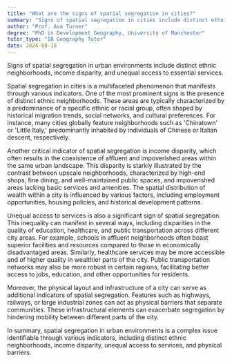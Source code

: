 ```yaml
---
title: "What are the signs of spatial segregation in cities?"
summary: "Signs of spatial segregation in cities include distinct ethnic neighbourhoods, income disparity, and unequal access to services."
author: "Prof. Ava Turner"
degree: "PhD in Development Geography, University of Manchester"
tutor_type: "IB Geography Tutor"
date: 2024-08-18
---
```


Signs of spatial segregation in urban environments include distinct ethnic neighborhoods, income disparity, and unequal access to essential services.

Spatial segregation in cities is a multifaceted phenomenon that manifests through various indicators. One of the most prominent signs is the presence of distinct ethnic neighborhoods. These areas are typically characterized by a predominance of a specific ethnic or racial group, often shaped by historical migration trends, social networks, and cultural preferences. For instance, many cities globally feature neighborhoods such as 'Chinatown' or 'Little Italy,' predominantly inhabited by individuals of Chinese or Italian descent, respectively.

Another critical indicator of spatial segregation is income disparity, which often results in the coexistence of affluent and impoverished areas within the same urban landscape. This disparity is starkly illustrated by the contrast between upscale neighborhoods, characterized by high-end shops, fine dining, and well-maintained public spaces, and impoverished areas lacking basic services and amenities. The spatial distribution of wealth within a city is influenced by various factors, including employment opportunities, housing policies, and historical development patterns.

Unequal access to services is also a significant sign of spatial segregation. This inequality can manifest in several ways, including disparities in the quality of education, healthcare, and public transportation across different city areas. For example, schools in affluent neighborhoods often boast superior facilities and resources compared to those in economically disadvantaged areas. Similarly, healthcare services may be more accessible and of higher quality in wealthier parts of the city. Public transportation networks may also be more robust in certain regions, facilitating better access to jobs, education, and other opportunities for residents.

Moreover, the physical layout and infrastructure of a city can serve as additional indicators of spatial segregation. Features such as highways, railways, or large industrial zones can act as physical barriers that separate communities. These infrastructural elements can exacerbate segregation by hindering mobility between different parts of the city.

In summary, spatial segregation in urban environments is a complex issue identifiable through various indicators, including distinct ethnic neighborhoods, income disparity, unequal access to services, and physical barriers.
    